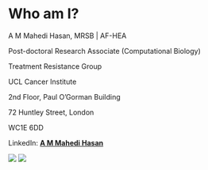 # Who am I?

A M Mahedi Hasan, MRSB | AF-HEA

Post-doctoral Research Associate (Computational Biology)

Treatment Resistance Group

UCL Cancer Institute

2nd Floor, Paul O'Gorman Building

72 Huntley Street, London

WC1E 6DD


LinkedIn: [**A M Mahedi Hasan**](www.linkedin.com/in/a-m-mahedi-hasan-aa8a4547)

<img src="/Users/mahedi/Documents/Collaborations/UCL_CI/Introduction-to-R-for-Biologists/figs/At_scottish_border.jpeg" />
<img src="/Users/mahedi/Documents/Collaborations/UCL_CI/Introduction-to-R-for-Biologists/figs/map.png" />
